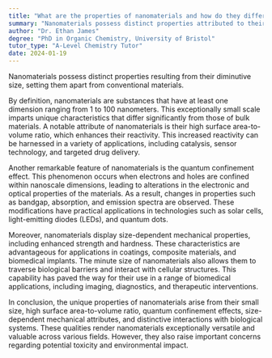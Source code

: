 ```yaml
---
title: "What are the properties of nanomaterials and how do they differ from other materials?"
summary: "Nanomaterials possess distinct properties attributed to their small size, setting them apart from conventional materials and enabling various innovative applications in science and technology."
author: "Dr. Ethan James"
degree: "PhD in Organic Chemistry, University of Bristol"
tutor_type: "A-Level Chemistry Tutor"
date: 2024-01-19
---
```


Nanomaterials possess distinct properties resulting from their diminutive size, setting them apart from conventional materials.

By definition, nanomaterials are substances that have at least one dimension ranging from $1$ to $100$ nanometers. This exceptionally small scale imparts unique characteristics that differ significantly from those of bulk materials. A notable attribute of nanomaterials is their high surface area-to-volume ratio, which enhances their reactivity. This increased reactivity can be harnessed in a variety of applications, including catalysis, sensor technology, and targeted drug delivery.

Another remarkable feature of nanomaterials is the quantum confinement effect. This phenomenon occurs when electrons and holes are confined within nanoscale dimensions, leading to alterations in the electronic and optical properties of the materials. As a result, changes in properties such as bandgap, absorption, and emission spectra are observed. These modifications have practical applications in technologies such as solar cells, light-emitting diodes (LEDs), and quantum dots.

Moreover, nanomaterials display size-dependent mechanical properties, including enhanced strength and hardness. These characteristics are advantageous for applications in coatings, composite materials, and biomedical implants. The minute size of nanomaterials also allows them to traverse biological barriers and interact with cellular structures. This capability has paved the way for their use in a range of biomedical applications, including imaging, diagnostics, and therapeutic interventions.

In conclusion, the unique properties of nanomaterials arise from their small size, high surface area-to-volume ratio, quantum confinement effects, size-dependent mechanical attributes, and distinctive interactions with biological systems. These qualities render nanomaterials exceptionally versatile and valuable across various fields. However, they also raise important concerns regarding potential toxicity and environmental impact.
    